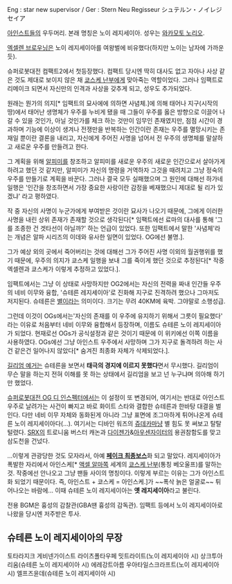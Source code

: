 Eng : star new supervisor / Ger : Stern Neu Regisseur
シュテルン・ノイレジセイア

[[아인스트]]들의 우두머리. 본래 명칭은 노이 레지세이아. 성우는 [[와카모토 노리오]].

[[엑셀렌 브로우닝]]은 노이 레지세이아를 여왕벌에 비유했다(하지만 노이는 남자에 가까운 듯).


슈퍼로봇대전 컴팩트2에서 첫등장했다. 컴팩트 당시엔 딱히 대사도 없고 자아나 사상 같은 것도 제대로 보이지 않은 채 [[쿄스케 난부]]에게 맞아죽는 역할이었다. 그러나 임팩트로 리메이크 되면서 자신만의 인격과 사상을 갖추게 되고, 성우도 추가되었다.

원래는 뭔가의 의지[* 임팩트의 묘사에에 의하면 사념체.]에 의해 태어나 지구(시작의 땅)에서 태어난 생명체가 우주를 누비게 됐을 때 그들이 우주를 옳은 방향으로 이끌어 나갈 수 있을 것인가, 아닐 것인가를 체크 하는 것만이 임무인 존재였지만, 점점 시간이 경과하며 기능에 이상이 생겨나 전쟁만을 반복하는 인간이란 존재는 우주를 멸망시키는 존재일 뿐이란 결론을 내리고, 자신에게 주어진 사명을 넘어서 전 우주의 생명체를 말살하고 새로운 우주를 만들려고 한다.

그 계획을 위해 [[알피미]]를 창조하고 알피미를 새로운 우주의 새로운 인간으로서 살아가게 하려고 했던 것 같지만, 알피미가 자신의 명령을 거역하자 그것을 때려치고 그냥 정숙의 우주를 만들기로 계획을 바꾼다. 그러나 결국 모두 실패했으며 그 원인에 대해선 하가네 일행은 '인간을 창조하면서 가장 중요한 사랑이란 감정을 베재했으니 제대로 될 리가 있겠냐' 라고 평하였다.

작 중 자신의 사명이 누군가에게 부여받은 것이란 묘사가 나오기 때문에, 그에게 이러한 사명을 내린 상위 존재가 존재할 것으로 생각된다[* 임팩트에선 료마의 대사를 통해 '그를 조종한 건 겟타선이 아닐까?' 하는 언급이 있었다. 또한 임팩트에서 말한 '사념체'라는 개념은 알파 시리즈의 이데와 유사한 일면이 있었다. OG에선 불명.].

그가 예상 외의 곳에서 죽어버리는 것에 대해선 그가 주어진 사명 이외의 월권행위를 했기 때문에, 우주의 의지가 쿄스케 일행을 보내 그를 죽이게 했던 것으로 추정된다[* 작중 엑셀렌과 쿄스케가 이렇게 추정하고 있었다.].

임팩트에서는 그냥 이 상태로 사망하지만 OG2에서는 자신의 전력을 짜내 인간들 우주의 네비 이무와 융합, '슈테른 레지세이아'로 진화해 지구로 진격하려 했으나 그마저도 저지된다. 슈테른은 [[별]]이라는 의미이다. 크기는 무려 40KM에 육박. 그야말로 소행성급.

그런데 이것이 OGs에서는'자신의 존재를 이 우주에 유지하기 위해서 그릇이 필요했다' 라는 이유로 처음부터 네비 이무와 융합해서 등장하며, 이름도 슈테른 노이 레지세이아가 되었다. 현재로선 OGs가 공식설정과 같은 것이기 때문에 이 위키에선 이쪽 이름을 사용하였다. OGs에선 그냥 아인스트 우주에서 사망하며 그가 지구로 돌격하려 하는 사건 같은건 일어나지 않았다[* 숨겨진 최종화 자체가 삭제되었다.].

[[길리엄 예거]]는 슈테른을 보면서 '''태극의 경지에 이르지 못했다'''면서 무시했다. 길리엄이 무슨 말을 하는지 전혀 이해를 못 하는 상태에서 길리엄을 보고 넌 누구냐며 의아해 하기만 했었다.

[[슈퍼로봇대전 OG 디 인스펙터]]에서는 이 설정이 또 변경되어, 여기서는 반대로 아인스트 우주로 날려가는 사건이 빠지고 바로 화이트 스타와 결합한 슈테른과 한바탕 대결을 벌인다. 다만 네비 이무 자체와 동화된게 아니라 그냥 표면에 조그마하게 튀어나온게 슈테른 노이 레지세이아다(...). 여기서는 디바인 워즈의 [[쥬데카]]마냥 별 힘도 못 써보고 탈탈 털렸다. [[SRX]]의 트로니움 버스터 캐논과 [[다이젠가]]&[[아우센자이터]]의 용권참함도를 맞고 삼도천을 건넜다.

...이렇게 관광당한 것도 모자라서, 아예 '''[[페이크 최종보스]]'''화 되고 말았다. 레지세이아가 폭발한 자리에서 아인스케[* [[액셀 알마]]쪽 세계의 [[쿄스케 난부]](통칭 베오울프)를 말하는 것. 작중에선 안나오고 그냥 팬들 사이의 명칭이다. 이렇게 부르는 이유는 그가 아인스트화 되었기 때문이다. 즉, 아인스트 + 쿄스케 = 아인스케.]가 ~~폭삭 늙은 얼굴로~~ 튀어나오는 바람에... 이때 슈테른 노이 레지세이아는 '''옛 레지세이아'''라고 불린다.

전용 BGM은 흉성의 감찰관(GBA땐 흉성의 감독관). 임팩트 등에서 노이 레지세이아로 나왔을 당시엔 저주받은 투사.

== 슈테른 노이 레지세이아의 무장 ==
토타라지크
게비넨가이스트
라이츠폴타우페
밋트라이트(노이 레지세이아 시)
상크투아리움(슈테른 노이 레지세이아 시)
에레강트아름
우아타일스크라프트(노이 레지세이아 시)
엘프즈윤데(슈테른 노이 레지세이아 시)

